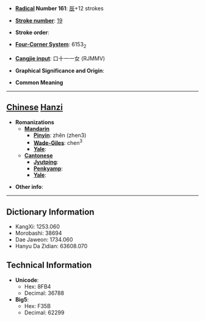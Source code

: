 * '''[[Wiktionary:Chinese radical index| Radical]] Number 161''': [[Wiktionary:Chinese radical index 辰|辰]]+12 strokes

* '''[[Wiktionary:Chinese total strokes index|Stroke number]]''': [[Wiktionary:Chinese total strokes index 19|19]]

* '''Stroke order''': 

* '''[[Wiktionary:Chinese four corner index|Four-Corner System]]''': 6153<sub>2</sub>

* '''[[Wiktionary:Chinese Cangjie index|Cangjie input]]''': 口十一一女 (RJMMV)

* '''Graphical Significance and Origin''': 

* '''Common Meaning'''

----

== [[Chinese]] [[Hanzi]] ==

* '''Romanizations'''
** '''[[Mandarin]]'''
*** '''[[Pinyin]]''': zhěn (zhen3)
*** '''[[Wade-Giles]]''': chen<sup>3</sup>
*** '''[[Yale]]''': 
** '''[[Cantonese]]'''
*** '''[[Jyutping]]''':
*** '''[[Penkyamp]]''': 
*** '''[[Yale]]''': 

* '''Other info''': 

----

== Dictionary Information ==

* KangXi: 1253.060
* Morobashi: 38694
* Dae Jaweon: 1734.060
* Hanyu Da Zidian: 63608.070

== Technical Information ==

* '''Unicode''':
** Hex: 8FB4
** Decimal: 36788
* '''Big5''':
** Hex: F35B
** Decimal: 62299